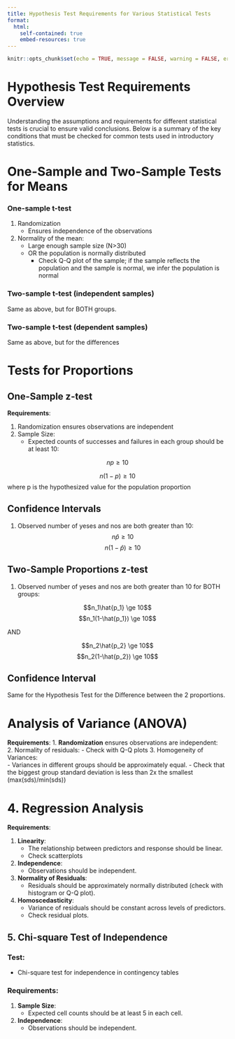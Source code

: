 ```yaml
---
title: Hypothesis Test Requirements for Various Statistical Tests
format:
  html:
    self-contained: true
    embed-resources: true
---
```

```r
knitr::opts_chunk$set(echo = TRUE, message = FALSE, warning = FALSE, error = TRUE)
```


# Hypothesis Test Requirements Overview

Understanding the assumptions and requirements for different statistical tests is crucial to ensure valid conclusions. Below is a summary of the key conditions that must be checked for common tests used in introductory statistics.

# One-Sample and Two-Sample Tests for Means

### One-sample t-test  

  1. Randomization  
      - Ensures independence of the observations  
  2. Normality of the mean:  
      - Large enough sample size (N>30)  
      - OR the population is normally distributed  
        - Check Q-Q plot of the sample; if the sample reflects the population and the sample is normal, we infer the population is normal  

### Two-sample t-test (independent samples)

Same as above, but for BOTH groups.  


### Two-sample t-test (dependent samples)

Same as above, but for the differences


# Tests for Proportions


## One-Sample z-test

**Requirements**:  

1. Randomization ensures observations are independent
2. Sample Size:  
    - Expected counts of successes and failures in each group should be at least 10:  

$$np \ge 10$$

$$n(1-p) \ge 10$$ where p is the hypothesized value for the population proportion


## Confidence Intervals
1. Observed number of yeses and nos are both greater than 10:  
$$n\hat{p} \ge 10$$
$$n(1-\hat{p}) \ge 10$$




## Two-Sample Proportions z-test

1. Observed number of yeses and nos are both greater than 10 for BOTH groups:  


$$n_1\hat{p_1} \ge 10$$
$$n_1(1-\hat{p_1}) \ge 10$$ 

AND

$$n_2\hat{p_2} \ge 10$$
$$n_2(1-\hat{p_2}) \ge 10$$

## Confidence Interval

Same for the Hypothesis Test for the Difference between the 2 proportions.  


# Analysis of Variance (ANOVA)

**Requirements**:
1. __Randomization__ ensures observations are independent:  
2. Normality of residuals:
    - Check with Q-Q plots
3. Homogeneity of Variances:  
    - Variances in different groups should be approximately equal.
    - Check that the biggest group standard deviation is less than 2x the smallest (max(sds)/min(sds))


# 4. Regression Analysis

**Requirements**:

1. __Linearity__:  
    - The relationship between predictors and response should be linear.  
    - Check scatterplots   
    
2. __Independence__:  
    - Observations should be independent.  
    
3. __Normality of Residuals__:  
    - Residuals should be approximately normally distributed (check with histogram or Q-Q plot).
    
4. __Homoscedasticity__:
    - Variance of residuals should be constant across levels of predictors.
    - Check residual plots.


## 5. Chi-square Test of Independence

### **Test**:
- Chi-square test for independence in contingency tables

### **Requirements**:
1. __Sample Size__:
    - Expected cell counts should be at least 5 in each cell.
2. __Independence__:
    - Observations should be independent.
